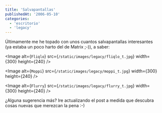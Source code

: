 ```yaml
---
title: 'Salvapantallas'
publishedAt: '2006-05-10'
categories:
  - 'escritorio'
  - 'legacy'
---
```


Últimamente me he topado con unos cuantos salvapantallas interesantes (ya estaba un poco harto del de Matrix ;-)), a saber:

<Image
  alt={`Fliqlo`}
  src={`/static/images/legacy/fliqlo_t.jpg`}
  width={300}
  height={240}
/>

<Image
  alt={`Moppi`}
  src={`/static/images/legacy/moppi_t.jpg`}
  width={300}
  height={240}
/>

<Image
  alt={`Flurry`}
  src={`/static/images/legacy/flurry_t.jpg`}
  width={300}
  height={240}
/>

¿Alguna sugerencia más? Ire actualizando el post a medida que descubra cosas nuevas que merezcan la pena :-)
